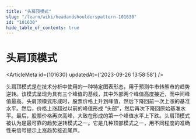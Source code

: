 ```yaml
---
title: "头肩顶模式"
slug: "/learn/wiki/headandshoulderspattern-101630"
id: "101630"
hide_table_of_contents: true
---
```



# 头肩顶模式

<ArticleMeta id={101630} updatedAt={'2023-09-26 13:58:58'} />
<div className='border-solid border-b border-t-0 my-4 border-[var(--ifm-color-gray-300)]' />

头肩顶模式是在技术分析中使用的一种特定图表形态，用于预测牛市转熊市的趋势逆转。该模式呈现为具有三个峰值的基线，其中外部两个峰值高度接近，而中间峰值最高。头肩顶模式形成时，股票价格上升到峰值，然后下降回前一次上涨的基准水平。然后，价格上涨超过以前的峰值形成 “头部”，然后再次下降回原始基准水平。最后，股票价格再次高峰，大致在形成的第一个峰值水平上下跌。头肩顶模式被认为是最可靠的趋势逆转模式之一。它是几种顶部模式之一，用不同程度的准确性来信号提示上涨趋势接近尾声。
